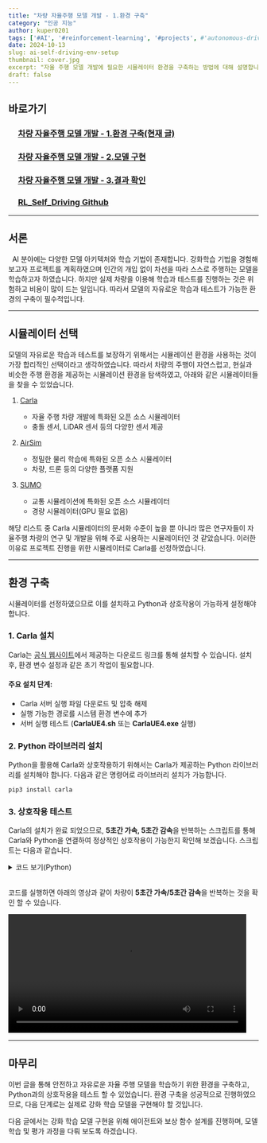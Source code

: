 ```yaml
---
title: "차량 자율주행 모델 개발 - 1.환경 구축"
category: "인공 지능"
author: kuper0201
tags: ['#AI', '#reinforcement-learning', '#projects', #'autonomous-driving']
date: 2024-10-13
slug: ai-self-driving-env-setup
thumbnail: cover.jpg
excerpt: "자율 주행 모델 개발에 필요한 시뮬레이터 환경을 구축하는 방법에 대해 설명합니다."
draft: false
---
```



## 바로가기

### &nbsp; &nbsp; &nbsp;[차량 자율주행 모델 개발 - 1.환경 구축(현재 글)](#서론)
### &nbsp; &nbsp; &nbsp;[차량 자율주행 모델 개발 - 2.모델 구현]()
### &nbsp; &nbsp; &nbsp;[차량 자율주행 모델 개발 - 3.결과 확인]()
### &nbsp; &nbsp; &nbsp;<a href="https://github.com/kuper0201/RL_Self_Driving" target="_blank">RL_Self_Driving Github</a>

---

## 서론

&nbsp;&nbsp;AI 분야에는 다양한 모델 아키텍처와 학습 기법이 존재합니다. 강화학습 기법을 경험해 보고자 프로젝트를 계획하였으며 인간의 개입 없이 차선을 따라 스스로 주행하는 모델을 학습하고자 하였습니다. 하지만 실제 차량을 이용해 학습과 테스트를 진행하는 것은 위험하고 비용이 많이 드는 일입니다. 따라서 모델의 자유로운 학습과 테스트가 가능한 환경의 구축이 필수적입니다.

---

## 시뮬레이터 선택

모델의 자유로운 학습과 테스트를 보장하기 위해서는 시뮬레이션 환경을 사용하는 것이 가장 합리적인 선택이라고 생각하였습니다.
따라서 차량의 주행이 자연스럽고, 현실과 비슷한 주행 환경을 제공하는 시뮬레이션 환경을 탐색하였고, 아래와 같은 시뮬레이터들을 찾을 수 있었습니다.

1. <a href="https://carla.org/" target="_blank">Carla</a>

	- 자율 주행 차량 개발에 특화된 오픈 소스 시뮬레이터
	- 충돌 센서, LiDAR 센서 등의 다양한 센서 제공

2. <a href="https://github.com/microsoft/AirSim" target="_blank">AirSim</a>

	- 정밀한 물리 학습에 특화된 오픈 소스 시뮬레이터
	- 차량, 드론 등의 다양한 플랫폼 지원

3. <a href="https://eclipse.dev/sumo/" target="_blank">SUMO</a>

	- 교통 시뮬레이션에 특화된 오픈 소스 시뮬레이터
	- 경량 시뮬레이터(GPU 필요 없음)

해당 리스트 중 Carla 시뮬레이터의 문서화 수준이 높을 뿐 아니라 많은 연구자들이 자율주행 차량의 연구 및 개발을 위해 주로 사용하는 시뮬레이터인 것 같았습니다.
이러한 이유로 프로젝트 진행을 위한 시뮬레이터로 Carla를 선정하였습니다.

---

## 환경 구축

시뮬레이터를 선정하였으므로 이를 설치하고 Python과 상호작용이 가능하게 설정해야 합니다.

### 1. Carla 설치

Carla는 <a href="https://carla.org/" target="_blank">공식 웹사이트</a>에서 제공하는 다운로드 링크를 통해 설치할 수 있습니다. 설치 후, 환경 변수 설정과 같은 초기 작업이 필요합니다.

#### 주요 설치 단계:
- Carla 서버 실행 파일 다운로드 및 압축 해제
- 실행 가능한 경로를 시스템 환경 변수에 추가
- 서버 실행 테스트 (**CarlaUE4.sh** 또는 **CarlaUE4.exe** 실행)

### 2. Python 라이브러리 설치

Python을 활용해 Carla와 상호작용하기 위해서는 Carla가 제공하는 Python 라이브러리를 설치해야 합니다. 다음과 같은 명령어로 라이브러리 설치가 가능합니다.

```bash
pip3 install carla
```

### 3. 상호작용 테스트

Carla의 설치가 완료 되었으므로, **5초간 가속, 5초간 감속**을 반복하는 스크립트를 통해 Carla와 Python을 연결하여 정상적인 상호작용이 가능한지 확인해 보겠습니다. 스크립트는 다음과 같습니다.

<details markdown="1">
<summary>코드 보기(Python)</summary>

```javascript
import carla
import time

try:
    # 서버 연결
    client = carla.Client('localhost', 2000)
    client.set_timeout(2.0)

    # 월드 객체 가져오기
    world = client.get_world()

    # 차량 스폰
    blueprint_library = world.get_blueprint_library()
    vehicle_bp = blueprint_library.filter('vehicle.*')[0]
    spawn_point = world.get_map().get_spawn_points()[0]
    vehicle = world.spawn_actor(vehicle_bp, spawn_point)

    while True:
        # 차량 가속
        vehicle.apply_control(carla.VehicleControl(throttle=0.5))
        time.sleep(5)

        # 차량 감속
        vehicle.apply_control(carla.VehicleControl(throttle=0.0, brake=1.0))
        time.sleep(5)

    # 시뮬레이션 종료
    vehicle.destroy()

except Exception as e:
    print(f"Error: {e}")
```
</details><br/>

코드를 실행하면 아래의 영상과 같이 차량이 **5초간 가속/5초간 감속**을 반복하는 것을 확인 할 수 있습니다.

<video width="95%" src="/videos/rl_driving_env_setup/top_view.mp4" type="video/mp4" controls>실행 화면</video>

---

## 마무리

이번 글을 통해 안전하고 자유로운 자율 주행 모델을 학습하기 위한 환경을 구축하고, Python과의 상호작용을 테스트 할 수 있었습니다. 환경 구축을 성공적으로 진행하였으므로, 다음 단계로는 실제로 강화 학습 모델을 구현해야 할 것입니다.

다음 글에서는 강화 학습 모델 구현을 위해 에이전트와 보상 함수 설계를 진행하며, 모델 학습 및 평가 과정을 다뤄 보도록 하겠습니다.

